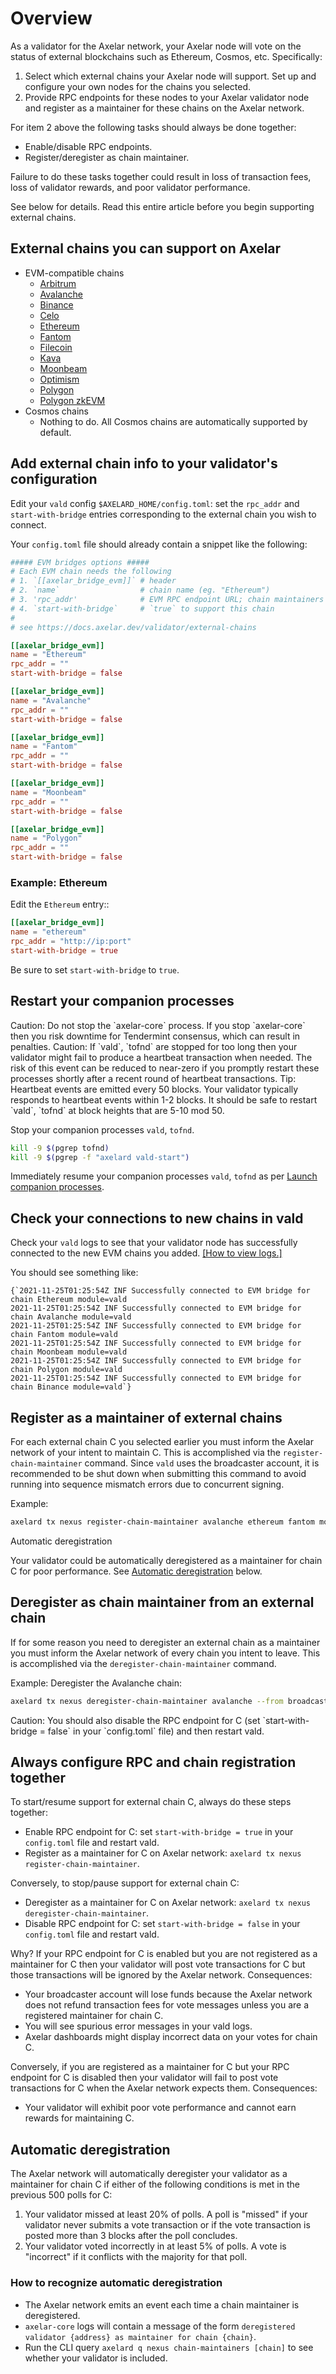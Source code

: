 # Overview


As a validator for the Axelar network, your Axelar node will vote on the status of external blockchains such as Ethereum, Cosmos, etc. Specifically:

1. Select which external chains your Axelar node will support. Set up and configure your own nodes for the chains you selected.
2. Provide RPC endpoints for these nodes to your Axelar validator node and register as a maintainer for these chains on the Axelar network.

<Callout type="warning" emoji="⚠️">

For item 2 above the following tasks should always be done together:

- Enable/disable RPC endpoints.
- Register/deregister as chain maintainer.

Failure to do these tasks together could result in loss of transaction fees, loss of validator rewards, and poor validator performance.

See below for details. Read this entire article before you begin supporting external chains.

</Callout>

## External chains you can support on Axelar

- EVM-compatible chains
  - [Arbitrum](./arbitrum)
  - [Avalanche](./avalanche)
  - [Binance](./binance)
  - [Celo](./celo)
  - [Ethereum](./ethereum)
  - [Fantom](./fantom)
  - [Filecoin](./filecoin)
  - [Kava](./kava)
  - [Moonbeam](./moonbeam)
  - [Optimism](./optimism)
  - [Polygon](./polygon)
  - [Polygon zkEVM](./polygon-zkevm)
- Cosmos chains
  - Nothing to do. All Cosmos chains are automatically supported by default.

## Add external chain info to your validator's configuration

Edit your `vald` config `$AXELARD_HOME/config.toml`: set the `rpc_addr` and `start-with-bridge` entries corresponding to the external chain you wish to connect.

Your `config.toml` file should already contain a snippet like the following:

```toml
##### EVM bridges options #####
# Each EVM chain needs the following
# 1. `[[axelar_bridge_evm]]` # header
# 2. `name`                  # chain name (eg. "Ethereum")
# 3. 'rpc_addr'              # EVM RPC endpoint URL; chain maintainers set their own endpoint
# 4. `start-with-bridge`     # `true` to support this chain
#
# see https://docs.axelar.dev/validator/external-chains

[[axelar_bridge_evm]]
name = "Ethereum"
rpc_addr = ""
start-with-bridge = false

[[axelar_bridge_evm]]
name = "Avalanche"
rpc_addr = ""
start-with-bridge = false

[[axelar_bridge_evm]]
name = "Fantom"
rpc_addr = ""
start-with-bridge = false

[[axelar_bridge_evm]]
name = "Moonbeam"
rpc_addr = ""
start-with-bridge = false

[[axelar_bridge_evm]]
name = "Polygon"
rpc_addr = ""
start-with-bridge = false
```

### Example: Ethereum

Edit the `Ethereum` entry::

```toml
[[axelar_bridge_evm]]
name = "ethereum"
rpc_addr = "http://ip:port"
start-with-bridge = true
```

Be sure to set `start-with-bridge` to `true`.

## Restart your companion processes

<Callout type="warning" emoji="⚠️">
  Caution: Do not stop the `axelar-core` process. If you stop `axelar-core` then you risk downtime for Tendermint consensus, which can result in penalties.
</Callout>

<Callout type="warning" emoji="⚠️">
  Caution: If `vald`, `tofnd` are stopped for too long then your validator might fail to produce a heartbeat transaction when needed. The risk of this event can be reduced to near-zero if you promptly restart these processes shortly after a recent round of heartbeat transactions.
</Callout>

<Callout emoji="💡">
  Tip: Heartbeat events are emitted every 50 blocks. Your validator typically responds to heartbeat events within 1-2 blocks. It should be safe to restart `vald`, `tofnd` at block heights that are 5-10 mod 50.
</Callout>

Stop your companion processes `vald`, `tofnd`.

```bash
kill -9 $(pgrep tofnd)
kill -9 $(pgrep -f "axelard vald-start")
```

Immediately resume your companion processes `vald`, `tofnd` as per [Launch companion processes](../setup/vald-tofnd).

## Check your connections to new chains in vald

Check your `vald` logs to see that your validator node has successfully connected to the new EVM chains you added. [[How to view logs.]](../setup/vald-tofnd)

You should see something like:

```log
{`2021-11-25T01:25:54Z INF Successfully connected to EVM bridge for chain Ethereum module=vald
2021-11-25T01:25:54Z INF Successfully connected to EVM bridge for chain Avalanche module=vald
2021-11-25T01:25:54Z INF Successfully connected to EVM bridge for chain Fantom module=vald
2021-11-25T01:25:54Z INF Successfully connected to EVM bridge for chain Moonbeam module=vald
2021-11-25T01:25:54Z INF Successfully connected to EVM bridge for chain Polygon module=vald
2021-11-25T01:25:54Z INF Successfully connected to EVM bridge for chain Binance module=vald`}
```

## Register as a maintainer of external chains

For each external chain C you selected earlier you must inform the Axelar network of your intent to maintain C. This is accomplished via the `register-chain-maintainer` command.
Since `vald` uses the broadcaster account,
it is recommended to be shut down when submitting this command to avoid
running into sequence mismatch errors due to concurrent signing.

Example:

```bash
axelard tx nexus register-chain-maintainer avalanche ethereum fantom moonbeam polygon --from broadcaster --chain-id $AXELARD_CHAIN_ID --home $AXELARD_HOME --gas auto --gas-adjustment 1.4
```

<Callout type="warning" emoji="⚠️">
  Automatic deregistration

Your validator could be automatically deregistered as a maintainer for chain C for poor performance. See [Automatic deregistration](#automatic-deregistration) below.
</Callout>

## Deregister as chain maintainer from an external chain

If for some reason you need to deregister an external chain as a maintainer you must inform the Axelar network of every chain you intent to leave.
This is accomplished via the `deregister-chain-maintainer` command.

Example: Deregister the Avalanche chain:

```bash
axelard tx nexus deregister-chain-maintainer avalanche --from broadcaster --chain-id $AXELARD_CHAIN_ID --home $AXELARD_HOME --gas auto --gas-adjustment 1.4
```

<Callout type="warning" emoji="⚠️">
  Caution: You should also disable the RPC endpoint for C (set `start-with-bridge = false` in your `config.toml` file) and then restart vald.

</Callout>

## Always configure RPC and chain registration together

<Callout type="warning" emoji="⚠️">

To start/resume support for external chain C, always do these steps together:

- Enable RPC endpoint for C: set `start-with-bridge = true` in your `config.toml` file and restart vald.
- Register as a maintainer for C on Axelar network: `axelard tx nexus register-chain-maintainer`.

Conversely, to stop/pause support for external chain C:

- Deregister as a maintainer for C on Axelar network: `axelard tx nexus deregister-chain-maintainer`.
- Disable RPC endpoint for C: set `start-with-bridge = false` in your `config.toml` file and restart vald.

</Callout>

Why? If your RPC endpoint for C is enabled but you are not registered as a maintainer for C then your validator will post vote transactions for C but those transactions will be ignored by the Axelar network. Consequences:

- Your broadcaster account will lose funds because the Axelar network does not refund transaction fees for vote messages unless you are a registered maintainer for chain C.
- You will see spurious error messages in your vald logs.
- Axelar dashboards might display incorrect data on your votes for chain C.

Conversely, if you are registered as a maintainer for C but your RPC endpoint for C is disabled then your validator will fail to post vote transactions for C when the Axelar network expects them. Consequences:

- Your validator will exhibit poor vote performance and cannot earn rewards for maintaining C.

## Automatic deregistration

The Axelar network will automatically deregister your validator as a maintainer for chain C if either of the following conditions is met in the previous 500 polls for C:

1. Your validator missed at least 20% of polls. A poll is "missed" if your validator never submits a vote transaction or if the vote transaction is posted more than 3 blocks after the poll concludes.
2. Your validator voted incorrectly in at least 5% of polls. A vote is "incorrect" if it conflicts with the majority for that poll.

### How to recognize automatic deregistration

- The Axelar network emits an event each time a chain maintainer is deregistered.
- `axelar-core` logs will contain a message of the form `deregistered validator {address} as maintainer for chain {chain}`.
- Run the CLI query `axelard q nexus chain-maintainers [chain]` to see whether your validator is included.
